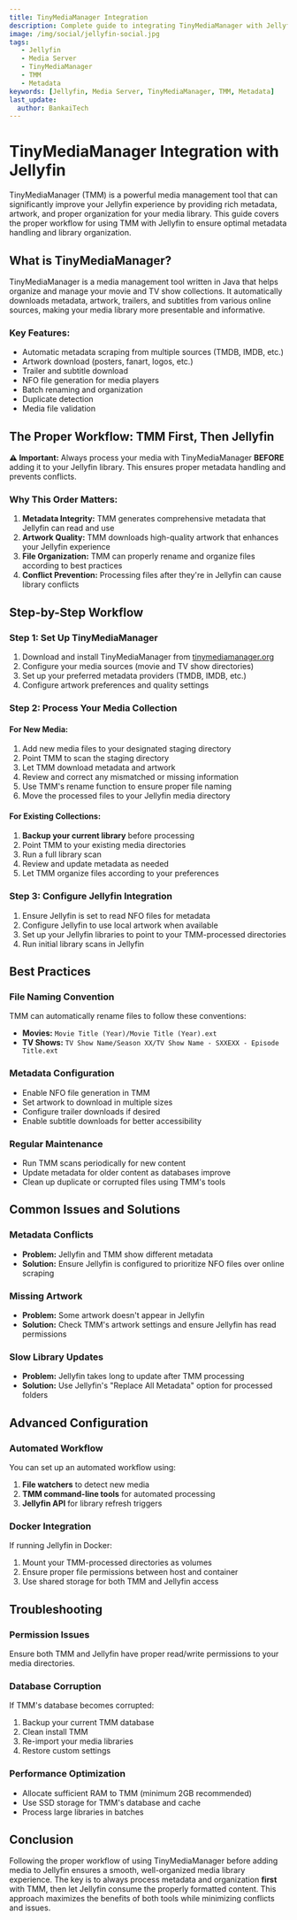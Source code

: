 ```yaml
---
title: TinyMediaManager Integration
description: Complete guide to integrating TinyMediaManager with Jellyfin for enhanced metadata management, artwork, and media library organization.
image: /img/social/jellyfin-social.jpg
tags:
   - Jellyfin
   - Media Server
   - TinyMediaManager
   - TMM
   - Metadata
keywords: [Jellyfin, Media Server, TinyMediaManager, TMM, Metadata]
last_update:
  author: BankaiTech
---
```


# **TinyMediaManager Integration with Jellyfin**

TinyMediaManager (TMM) is a powerful media management tool that can significantly improve your Jellyfin experience by providing rich metadata, artwork, and proper organization for your media library. This guide covers the proper workflow for using TMM with Jellyfin to ensure optimal metadata handling and library organization.

## **What is TinyMediaManager?**

TinyMediaManager is a media management tool written in Java that helps organize and manage your movie and TV show collections. It automatically downloads metadata, artwork, trailers, and subtitles from various online sources, making your media library more presentable and informative.

### **Key Features:**
- Automatic metadata scraping from multiple sources (TMDB, IMDB, etc.)
- Artwork download (posters, fanart, logos, etc.)
- Trailer and subtitle download
- NFO file generation for media players
- Batch renaming and organization
- Duplicate detection
- Media file validation

## **The Proper Workflow: TMM First, Then Jellyfin**

**⚠️ Important:** Always process your media with TinyMediaManager **BEFORE** adding it to your Jellyfin library. This ensures proper metadata handling and prevents conflicts.

### **Why This Order Matters:**

1. **Metadata Integrity:** TMM generates comprehensive metadata that Jellyfin can read and use
2. **Artwork Quality:** TMM downloads high-quality artwork that enhances your Jellyfin experience
3. **File Organization:** TMM can properly rename and organize files according to best practices
4. **Conflict Prevention:** Processing files after they're in Jellyfin can cause library conflicts

## **Step-by-Step Workflow**

### **Step 1: Set Up TinyMediaManager**

1. Download and install TinyMediaManager from [tinymediamanager.org](https://www.tinymediamanager.org/)
2. Configure your media sources (movie and TV show directories)
3. Set up your preferred metadata providers (TMDB, IMDB, etc.)
4. Configure artwork preferences and quality settings

### **Step 2: Process Your Media Collection**

#### **For New Media:**
1. Add new media files to your designated staging directory
2. Point TMM to scan the staging directory
3. Let TMM download metadata and artwork
4. Review and correct any mismatched or missing information
5. Use TMM's rename function to ensure proper file naming
6. Move the processed files to your Jellyfin media directory

#### **For Existing Collections:**
1. **Backup your current library** before processing
2. Point TMM to your existing media directories
3. Run a full library scan
4. Review and update metadata as needed
5. Let TMM organize files according to your preferences

### **Step 3: Configure Jellyfin Integration**

1. Ensure Jellyfin is set to read NFO files for metadata
2. Configure Jellyfin to use local artwork when available
3. Set up your Jellyfin libraries to point to your TMM-processed directories
4. Run initial library scans in Jellyfin

## **Best Practices**

### **File Naming Convention**
TMM can automatically rename files to follow these conventions:
- **Movies:** `Movie Title (Year)/Movie Title (Year).ext`
- **TV Shows:** `TV Show Name/Season XX/TV Show Name - SXXEXX - Episode Title.ext`

### **Metadata Configuration**
- Enable NFO file generation in TMM
- Set artwork to download in multiple sizes
- Configure trailer downloads if desired
- Enable subtitle downloads for better accessibility

### **Regular Maintenance**
- Run TMM scans periodically for new content
- Update metadata for older content as databases improve
- Clean up duplicate or corrupted files using TMM's tools

## **Common Issues and Solutions**

### **Metadata Conflicts**
- **Problem:** Jellyfin and TMM show different metadata
- **Solution:** Ensure Jellyfin is configured to prioritize NFO files over online scraping

### **Missing Artwork**
- **Problem:** Some artwork doesn't appear in Jellyfin
- **Solution:** Check TMM's artwork settings and ensure Jellyfin has read permissions

### **Slow Library Updates**
- **Problem:** Jellyfin takes long to update after TMM processing
- **Solution:** Use Jellyfin's "Replace All Metadata" option for processed folders

## **Advanced Configuration**

### **Automated Workflow**
You can set up an automated workflow using:
1. **File watchers** to detect new media
2. **TMM command-line tools** for automated processing
3. **Jellyfin API** for library refresh triggers

### **Docker Integration**
If running Jellyfin in Docker:
1. Mount your TMM-processed directories as volumes
2. Ensure proper file permissions between host and container
3. Use shared storage for both TMM and Jellyfin access

## **Troubleshooting**

### **Permission Issues**
Ensure both TMM and Jellyfin have proper read/write permissions to your media directories.

### **Database Corruption**
If TMM's database becomes corrupted:
1. Backup your current TMM database
2. Clean install TMM
3. Re-import your media libraries
4. Restore custom settings

### **Performance Optimization**
- Allocate sufficient RAM to TMM (minimum 2GB recommended)
- Use SSD storage for TMM's database and cache
- Process large libraries in batches

## **Conclusion**

Following the proper workflow of using TinyMediaManager before adding media to Jellyfin ensures a smooth, well-organized media library experience. The key is to always process metadata and organization **first** with TMM, then let Jellyfin consume the properly formatted content. This approach maximizes the benefits of both tools while minimizing conflicts and issues.

<BuyMeACoffeeButton />

